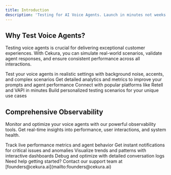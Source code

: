 ---
title: Introduction
description: 'Testing for AI Voice Agents. Launch in minutes not weeks by ensuring your agents deliver a seamless experience in every conversational scenario'
---

## Why Test Voice Agents?

Testing voice agents is crucial for delivering exceptional customer experiences. With Cekura, you can simulate real-world scenarios, validate agent responses, and ensure consistent performance across all interactions.

<CardGroup cols={2}>
  <Card
    title="Simulate Real Environments"
    icon="microphone-lines"
    href="/documentation/guides/testing-agents/custom-agent"
  >
    Test your voice agents in realistic settings with background noise, accents, and complex scenarios
  </Card>
  <Card
    title="Gain Actionable Insights"
    icon="chart-line"
    href="/documentation/key-concepts/metrics/overview"
  >
    Get detailed analytics and metrics to improve your prompts and agent performance
  </Card>
  <Card
    title="Rapid Integration"
    icon="bolt"
    href="/documentation/guides/testing-agents/retell-integration"
  >
    Connect with popular platforms like Retell and VAPI in minutes
  </Card>
  <Card
    title="Custom Testing Flows"
    icon="code"
    href="/documentation/guides/testing-agents/custom-agent"
  >
    Build personalized testing scenarios for your unique use cases
  </Card>
</CardGroup>

## Comprehensive Observability

Monitor and optimize your voice agents with our powerful observability tools. Get real-time insights into performance, user interactions, and system health.

<CardGroup cols={2}>
  <Card
    title="Real-Time Monitoring"
    icon="gauge-high"
    href="/documentation/guides/observability/custom"
  >
    Track live performance metrics and agent behavior
  </Card>
  <Card
    title="Smart Alerting"
    icon="bell"
    href="/documentation/guides/observability/vapi"
  >
    Get instant notifications for critical issues and anomalies
  </Card>
  <Card
    title="Performance Analytics"
    icon="chart-mixed"
    href="/documentation/key-concepts/metrics/overview"
  >
    Visualize trends and patterns with interactive dashboards
  </Card>
  <Card
    title="Advanced Diagnostics"
    icon="magnifying-glass-chart"
    href="/documentation/guides/observability/custom"
  >
    Debug and optimize with detailed conversation logs
  </Card>
</CardGroup>

<Note>
  Need help getting started? Contact our support team at [founders@cekura.ai](mailto:founders@cekura.ai)
</Note>
